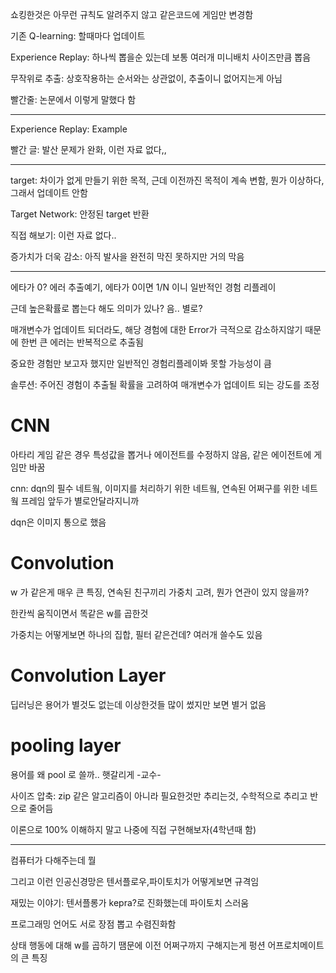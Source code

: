 쇼킹한것은 아무런 규칙도 알려주지 않고 같은코드에 게임만 변경함

기존 Q-learning: 할때마다 업데이트

Experience Replay: 하나씩 뽑을순 있는데 보통 여러개 미니배치 사이즈만큼 뽑음

무작위로 추출: 상호작용하는 순서와는 상관없이, 추출이니 없어지는게 아님

빨간줄: 논문에서 이렇게 말했다 함

***

Experience Replay: Example

빨간 글: 발산 문제가 완화, 이런 자료 없다,,

***

target: 차이가 없게 만들기 위한 목적, 근데 이전까진 목적이 계속 변함, 뭔가 이상하다, 그래서 업데이트 안함

Target Network: 안정된 target 반환

직접 해보기: 이런 자료 없다..

증가치가 더욱 감소: 아직 발사을 완전히 막진 못하지만  거의 막음

***

에타가 0? 에러 추출예기, 에타가 0이면 1/N 이니 일반적인 경험 리플레이

근데 높은확률로 뽑는다 해도 의미가 있나? 음.. 별로?

매개변수가 업데이트 되더라도, 해당 경험에 대한 Error가 극적으로 감소하지않기 때문에 한번 큰 에러는 반복적으로 추출됨

중요한 경험만 보고자 했지만 일반적인 경험리플레이봐 못할 가능성이 큼

솔루션: 주어진 경험이 추출될 확률을 고려하여 매개변수가 업데이트 되는 강도를 조정

# CNN
아타리 게임  같은 경우 특성값을 뽑거나 에이전트를 수정하지 않음, 같은 에이전트에 게임만 바꿈

cnn: dqn의 필수 네트웤, 이미지를 처리하기 위한 네트웤, 연속된 어쩌구를 위한 네트웤 프레임 앞두가 별로안달라지니까

dqn은 이미지 통으로 했음

# Convolution
w 가 같은게 매우 큰 특징, 연속된 친구끼리 가중치 고려, 뭔가 연관이 있지 않을까?

한칸씩 움직이면서 똑같은 w를 곱한것

가중치는 어떻게보면 하나의 집합, 필터 같은건데? 여러개 쓸수도 있음

# Convolution Layer
딥러닝은 용어가 별것도 없는데 이상한것들 많이 썼지만 보면 별거 없음

# pooling layer
용어를 왜 pool 로 쓸까.. 햇갈리게 -교수-

사이즈 압축: zip 같은 알고리즘이 아니라 필요한것만 추리는것, 수학적으로 추리고 반으로 줄어듬

이론으로 100% 이해하지 말고 나중에 직접 구현해보자(4학년때 함)

***

컴퓨터가 다해주는데 뭘

그리고 이런 인공신경망은 텐서플로우,파이토치가 어떻게보면 규격임

재밌는 이야기: 텐서플롱가 kepra?로 진화했는데 파이토치 스러움

프로그래밍 언어도 서로 장점 뽑고 수렴진화함

상태 행동에 대해 w를 곱하기 땜문에 이전 어쩌구까지 구해지는게 펑션 어프로치메이트의 큰 특징